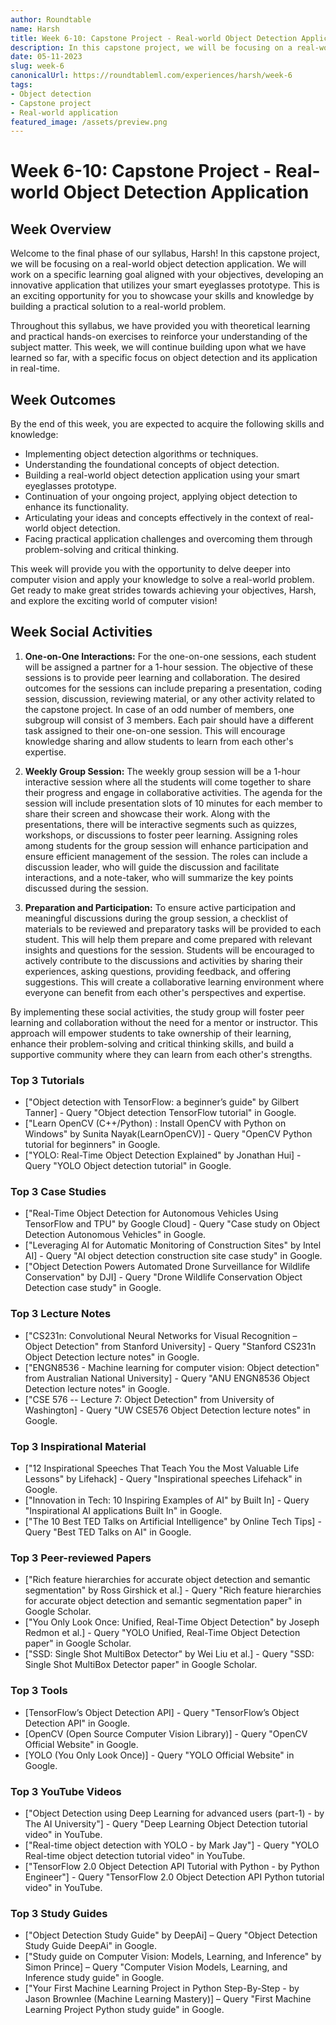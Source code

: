 ```yaml
---
author: Roundtable
name: Harsh
title: Week 6-10: Capstone Project - Real-world Object Detection Application
description: In this capstone project, we will be focusing on a real-world object detection application. Throughout this syllabus, we have provided theoretical learning and practical hands-on exercises to reinforce understanding. By the end of this week, participants are expected to acquire skills and knowledge in implementing object detection algorithms, understanding foundational concepts, building a real-world object detection application, articulating ideas effectively, and facing practical application challenges.
date: 05-11-2023
slug: week-6
canonicalUrl: https://roundtableml.com/experiences/harsh/week-6
tags:
- Object detection
- Capstone project
- Real-world application
featured_image: /assets/preview.png
---
```


# Week 6-10: Capstone Project - Real-world Object Detection Application

## Week Overview

Welcome to the final phase of our syllabus, Harsh! In this capstone project, we will be focusing on a real-world object detection application. We will work on a specific learning goal aligned with your objectives, developing an innovative application that utilizes your smart eyeglasses prototype. This is an exciting opportunity for you to showcase your skills and knowledge by building a practical solution to a real-world problem.

Throughout this syllabus, we have provided you with theoretical learning and practical hands-on exercises to reinforce your understanding of the subject matter. This week, we will continue building upon what we have learned so far, with a specific focus on object detection and its application in real-time.

## Week Outcomes

By the end of this week, you are expected to acquire the following skills and knowledge:

- Implementing object detection algorithms or techniques.
- Understanding the foundational concepts of object detection.
- Building a real-world object detection application using your smart eyeglasses prototype.
- Continuation of your ongoing project, applying object detection to enhance its functionality.
- Articulating your ideas and concepts effectively in the context of real-world object detection.
- Facing practical application challenges and overcoming them through problem-solving and critical thinking.

This week will provide you with the opportunity to delve deeper into computer vision and apply your knowledge to solve a real-world problem. Get ready to make great strides towards achieving your objectives, Harsh, and explore the exciting world of computer vision!


## Week Social Activities

1. **One-on-One Interactions:**
For the one-on-one sessions, each student will be assigned a partner for a 1-hour session. The objective of these sessions is to provide peer learning and collaboration. The desired outcomes for the sessions can include preparing a presentation, coding session, discussion, reviewing material, or any other activity related to the capstone project. In case of an odd number of members, one subgroup will consist of 3 members. Each pair should have a different task assigned to their one-on-one session. This will encourage knowledge sharing and allow students to learn from each other's expertise.

2. **Weekly Group Session:**
The weekly group session will be a 1-hour interactive session where all the students will come together to share their progress and engage in collaborative activities. The agenda for the session will include presentation slots of 10 minutes for each member to share their screen and showcase their work. Along with the presentations, there will be interactive segments such as quizzes, workshops, or discussions to foster peer learning. Assigning roles among students for the group session will enhance participation and ensure efficient management of the session. The roles can include a discussion leader, who will guide the discussion and facilitate interactions, and a note-taker, who will summarize the key points discussed during the session.

3. **Preparation and Participation:**
To ensure active participation and meaningful discussions during the group session, a checklist of materials to be reviewed and preparatory tasks will be provided to each student. This will help them prepare and come prepared with relevant insights and questions for the session. Students will be encouraged to actively contribute to the discussions and activities by sharing their experiences, asking questions, providing feedback, and offering suggestions. This will create a collaborative learning environment where everyone can benefit from each other's perspectives and expertise.

By implementing these social activities, the study group will foster peer learning and collaboration without the need for a mentor or instructor. This approach will empower students to take ownership of their learning, enhance their problem-solving and critical thinking skills, and build a supportive community where they can learn from each other's strengths.


### Top 3 Tutorials 
- ["Object detection with TensorFlow: a beginner’s guide" by Gilbert Tanner] - Query "Object detection TensorFlow tutorial" in Google.
- ["Learn OpenCV (C++/Python) : Install OpenCV with Python on Windows" by Sunita Nayak(LearnOpenCV)] - Query "OpenCV Python tutorial for beginners" in Google.
- ["YOLO: Real-Time Object Detection Explained" by Jonathan Hui] - Query "YOLO Object detection tutorial" in Google.

### Top 3 Case Studies
- ["Real-Time Object Detection for Autonomous Vehicles Using TensorFlow and TPU" by Google Cloud] - Query "Case study on Object Detection Autonomous Vehicles" in Google.
- ["Leveraging AI for Automatic Monitoring of Construction Sites" by Intel AI] - Query "AI object detection construction site case study" in Google.
- ["Object Detection Powers Automated Drone Surveillance for Wildlife Conservation" by DJI] - Query "Drone Wildlife Conservation Object Detection case study" in Google.

### Top 3 Lecture Notes
- ["CS231n: Convolutional Neural Networks for Visual Recognition – Object Detection" from Stanford University] - Query "Stanford CS231n Object Detection lecture notes" in Google.
- ["ENGN8536 - Machine learning for computer vision: Object detection" from Australian National University] - Query "ANU ENGN8536 Object Detection lecture notes" in Google.
- ["CSE 576 -- Lecture 7: Object Detection" from University of Washington] - Query "UW CSE576 Object Detection lecture notes" in Google.

### Top 3 Inspirational Material
- ["12 Inspirational Speeches That Teach You the Most Valuable Life Lessons" by Lifehack] - Query "Inspirational speeches Lifehack" in Google.
- ["Innovation in Tech: 10 Inspiring Examples of AI" by Built In] - Query "Inspirational AI applications Built In" in Google.
- ["The 10 Best TED Talks on Artificial Intelligence" by Online Tech Tips] - Query "Best TED Talks on AI" in Google.

### Top 3 Peer-reviewed Papers
- ["Rich feature hierarchies for accurate object detection and semantic segmentation" by Ross Girshick et al.] - Query "Rich feature hierarchies for accurate object detection and semantic segmentation paper" in Google Scholar.
- ["You Only Look Once: Unified, Real-Time Object Detection" by Joseph Redmon et al.] - Query "YOLO Unified, Real-Time Object Detection paper" in Google Scholar.
- ["SSD: Single Shot MultiBox Detector" by Wei Liu et al.] - Query "SSD: Single Shot MultiBox Detector paper" in Google Scholar.

### Top 3 Tools
- [TensorFlow’s Object Detection API] - Query "TensorFlow’s Object Detection API" in Google.
- [OpenCV (Open Source Computer Vision Library)] - Query "OpenCV Official Website" in Google.
- [YOLO (You Only Look Once)] - Query "YOLO Official Website" in Google.

### Top 3 YouTube Videos
- ["Object Detection using Deep Learning for advanced users (part-1) - by The AI University"] - Query "Deep Learning Object Detection tutorial video" in YouTube.
- ["Real-time object detection with YOLO - by Mark Jay"] - Query "YOLO Real-time object detection tutorial video" in YouTube.
- ["TensorFlow 2.0 Object Detection API Tutorial with Python - by Python Engineer"] - Query "TensorFlow 2.0 Object Detection API Python tutorial video" in YouTube.

### Top 3 Study Guides
- ["Object Detection Study Guide" by DeepAi] – Query "Object Detection Study Guide DeepAi" in Google.
- ["Study guide on Computer Vision: Models, Learning, and Inference" by Simon Prince] – Query "Computer Vision Models, Learning, and Inference study guide" in Google.
- ["Your First Machine Learning Project in Python Step-By-Step - by Jason Brownlee (Machine Learning Mastery)] – Query "First Machine Learning Project Python study guide" in Google.